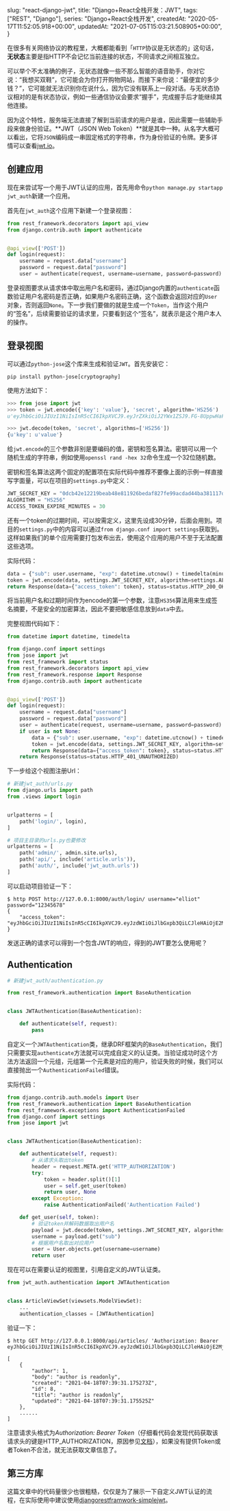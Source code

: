 
  slug: "react-django-jwt",
  title: "Django+React全栈开发：JWT",
  tags: ["REST", "Django"],
  series: "Django+React全栈开发",
  createdAt: "2020-05-17T11:52:05.918+00:00",
  updatedAt: "2021-07-05T15:03:21.508905+00:00",
}

在很多有关网络协议的教程里，大概都能看到「`HTTP`协议是无状态的」这句话，**无状态**主要是指HTTP不会记忆当前连接的状态，不同请求之间相互独立。

可以举个不太准确的例子，无状态就像一些不那么智能的语音助手，你对它说：“我想买双鞋”，它可能会为你打开购物网站，而接下来你说：“最便宜的多少钱？”，它可能就无法识别你在说什么，因为它没有联系上一段对话。与无状态协议相对的是有状态协议，例如一些通信协议会要求“握手”，完成握手后才能继续其他连接。

因为这个特性，服务端无法直接了解到当前请求的用户是谁，因此需要一些辅助手段来做身份验证。**JWT（JSON Web Token）**就是其中一种。从名字大概可以看出，它将`JSON`编码成一串固定格式的字符串，作为身份验证的令牌。更多详情可以查看[jwt.io](https://jwt.io)。

## 创建应用

现在来尝试写一个用于JWT认证的应用，首先用命令`python manage.py startapp jwt_auth`新建一个应用。

首先在`jwt_auth`这个应用下新建一个登录视图：

```python
from rest_framework.decorators import api_view
from django.contrib.auth import authenticate


@api_view(['POST'])
def login(request):
    username = request.data["username"]
    password = request.data["password"]
    user = authenticate(request, username=username, password=password)
```

登录视图要求从请求体中取出用户名和密码，通过Django内置的`authenticate`函数验证用户名密码是否正确，如果用户名密码正确，这个函数会返回对应的`User`对象，否则返回`None`。下一步我们要做的就是生成一个`Token`，当作这个用户的“签名”，后续需要验证的请求里，只要看到这个“签名”，就表示是这个用户本人的操作。

## 登录视图

可以通过`python-jose`这个库来生成和验证`JWT`。首先安装它：

```shell
pip install python-jose[cryptography]
```

使用方法如下：

```python
>>> from jose import jwt
>>> token = jwt.encode({'key': 'value'}, 'secret', algorithm='HS256')
u'eyJhbGciOiJIUzI1NiIsInR5cCI6IkpXVCJ9.eyJrZXkiOiJ2YWx1ZSJ9.FG-8UppwHaFp1LgRYQQeS6EDQF7_6-bMFegNucHjmWg'

>>> jwt.decode(token, 'secret', algorithms=['HS256'])
{u'key': u'value'}
```

给`jwt.encode`的三个参数非别是要编码的值，密钥和签名算法。密钥可以用一个随机生成的字符串，例如使用`openssl rand -hex 32`命令生成一个32位随机数。

密钥和签名算法这两个固定的配置项在实际代码中推荐不要像上面的示例一样直接写字面量，可以在项目的`settings.py`中定义：

```python
JWT_SECRET_KEY = "0dcb42e12219beab48e811926bedaf827fe99acdad44ba381117d7e29648acf4"
ALGORITHM = "HS256"
ACCESS_TOKEN_EXPIRE_MINUTES = 30
```

还有一个token的过期时间，可以按需定义，这里先设成30分钟，后面会用到。项目的`settings.py`中的内容可以通过`from django.conf import settings`获取到。这样如果我们的单个应用需要打包发布出去，使用这个应用的用户不至于无法配置这些选项。

实际代码：

```python
data = {"sub": user.username, "exp": datetime.utcnow() + timedelta(minutes=settings.ACCESS_TOKEN_EXPIRE_MINUTES)}
token = jwt.encode(data, settings.JWT_SECRET_KEY, algorithm=settings.ALGORITHM)
return Response(data={"access_token": token}, status=status.HTTP_200_OK)

```

将当前用户名和过期时间作为encode的第一个参数，注意`HS356`算法用来生成签名摘要，不是安全的加密算法，因此不要把敏感信息放到`data`中去。

完整视图代码如下：

```python
from datetime import datetime, timedelta

from django.conf import settings
from jose import jwt
from rest_framework import status
from rest_framework.decorators import api_view
from rest_framework.response import Response
from django.contrib.auth import authenticate


@api_view(['POST'])
def login(request):
    username = request.data["username"]
    password = request.data["password"]
    user = authenticate(request, username=username, password=password)
    if user is not None:
        data = {"sub": user.username, "exp": datetime.utcnow() + timedelta(minutes=settings.ACCESS_TOKEN_EXPIRE_MINUTES)}
        token = jwt.encode(data, settings.JWT_SECRET_KEY, algorithm=settings.ALGORITHM)
        return Response(data={"access_token": token}, status=status.HTTP_200_OK)
    return Response(status=status.HTTP_401_UNAUTHORIZED)
```

下一步给这个视图注册Url：

```python
# 新建jwt_auth/urls.py
from django.urls import path
from .views import login


urlpatterns = [
    path('login/', login),
]

# 项目主目录的urls.py也要修改
urlpatterns = [
    path('admin/', admin.site.urls),
    path('api/', include('article.urls')),
    path('auth/', include('jwt_auth.urls'))
]
```

可以启动项目验证一下：

```shell
$ http POST http://127.0.0.1:8000/auth/login/ username="elliot" password="12345678"
{
    "access_token": "eyJhbGciOiJIUzI1NiIsInR5cCI6IkpXVCJ9.eyJzdWIiOiJlbGxpb3QiLCJleHAiOjE2MjU0OTU3MzZ9.JY9urGY27liuKdRvvdEEdpktHDpaxb7GF_qz63NyzcQ"
}

```

发送正确的请求可以得到一个包含JWT的响应，得到的JWT要怎么使用呢？

## Authentication

```python
# 新建jwt_auth/authentication.py

from rest_framework.authentication import BaseAuthentication


class JWTAuthentication(BaseAuthentication):

    def authenticate(self, request):
        pass
```

自定义一个`JWTAuthentication`类，继承DRF框架内的`BaseAuthentication`，我们只需要实现`authenticate`方法就可以完成自定义的认证类。当验证成功时这个方法方法返回一个元组，元组第一个元素是对应的用户，验证失败的时候，我们可以直接抛出一个`AuthenticationFailed`错误。

实际代码：

```python
from django.contrib.auth.models import User
from rest_framework.authentication import BaseAuthentication
from rest_framework.exceptions import AuthenticationFailed
from django.conf import settings
from jose import jwt


class JWTAuthentication(BaseAuthentication):

    def authenticate(self, request):
        # 从请求头取出token
        header = request.META.get('HTTP_AUTHORIZATION')
        try:
            token = header.split()[1]
            user = self.get_user(token)
            return user, None
        except Exception:
            raise AuthenticationFailed('Authentication Failed')

    def get_user(self, token):
        # 验证token并解码数据取出用户名
        payload = jwt.decode(token, settings.JWT_SECRET_KEY, algorithms=[settings.ALGORITHM])
        username = payload.get("sub")
        # 根据用户名取出对应用户
        user = User.objects.get(username=username)
        return user
```

现在可以在需要认证的视图里，引用自定义的JWT认证类。

```python
from jwt_auth.authentication import JWTAuthentication


class ArticleViewSet(viewsets.ModelViewSet):
    ...
    authentication_classes = [JWTAuthentication]

```

验证一下：

```shell
$ http GET http://127.0.0.1:8000/api/articles/ 'Authorization: Bearer eyJhbGciOiJIUzI1NiIsInR5cCI6IkpXVCJ9.eyJzdWIiOiJlbGxpb3QiLCJleHAiOjE2MjU0OTgwOTd9.oKveILGQ_C8cp33IZNjsz7pdvsMxVazd9CccCNXxSt0'

[
    {
        "author": 1,
        "body": "author is readonly",
        "created": "2021-04-18T07:39:31.175273Z",
        "id": 8,
        "title": "author is readonly",
        "updated": "2021-04-18T07:39:31.175525Z"
    },
    ......
]
```

注意请求头格式为*Authorization: Bearer Token*（仔细看代码会发现代码获取该请求头的键是HTTP_AUTHORIZATION，原因参见[文档](https://docs.djangoproject.com/en/3.2/ref/request-response/#django.http.HttpRequest.META)），如果没有提供Token或者Token不合法，就无法获取文章信息了。

## 第三方库

这篇文章中的代码量很少也很粗糙，仅仅是为了展示一下自定义JWT认证的流程，在实际使用中建议使用[djangorestframwork-simplejwt](https://github.com/jazzband/djangorestframework-simplejwt)。

